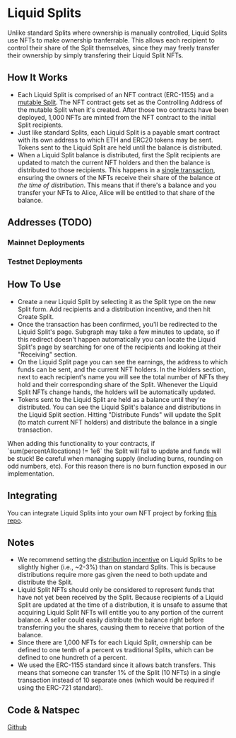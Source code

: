 
# Liquid Splits

Unlike standard Splits where ownership is manually controlled, Liquid Splits use
NFTs to make ownership tranferrable. This allows each recipient to control their
share of the Split themselves, since they may freely transfer their ownership by
simply transfering their Liquid Split NFTs.

## How It Works

- Each Liquid Split is comprised of an NFT contract (ERC-1155) and a
  [mutable Split](/core-concepts#mutable-split). The NFT contract gets set as
  the Controlling Address of the mutable Split when it's created. After those
  two contracts have been deployed, 1,000 NFTs are minted from the NFT contract
  to the initial Split recipients.
- Just like standard Splits, each Liquid Split is a payable smart contract with
  its own address to which ETH and ERC20 tokens may be sent. Tokens sent to the
  Liquid Split are held until the balance is distributed.
- When a Liquid Split balance is distributed, first the Split recipients are
  updated to match the current NFT holders and then the balance is distributed
  to those recipients. This happens in a
  [single transaction](/smartcontracts/SplitMain#updateanddistributeeth),
  ensuring the owners of the NFTs receive their share of the balance _at the
  time of distribution_. This means that if there's a balance and you transfer
  your NFTs to Alice, Alice will be entitled to that share of the balance.

## Addresses (TODO)

### Mainnet Deployments

<Toggle title="Ethereum - 1"></Toggle>

<Toggle title="Optimism – 10"></Toggle>

<Toggle title="Polygon – 137"></Toggle>

### Testnet Deployments

<Toggle title="Goerli - 5"></Toggle>

<Toggle title="Optimism Goerli – 420"></Toggle>

<Toggle title="Polygon Mumbai – 80001"></Toggle>

<Toggle title="Arbitrum Goerli – 421613"></Toggle>

## How To Use

- Create a new Liquid Split by selecting it as the Split type on the new Split
  form. Add recipients and a distribution incentive, and then hit Create Split.
- Once the transaction has been confirmed, you'll be redirected to the Liquid
  Split's page. Subgraph may take a few minutes to update, so if this redirect
  doesn't happen automatically you can locate the Liquid Split's page by
  searching for one of the recipients and looking at their "Receiving" section.
- On the Liquid Split page you can see the earnings, the address to which funds
  can be sent, and the current NFT holders. In the Holders section, next to each
  recipient's name you will see the total number of NFTs they hold and their
  corresponding share of the Split. Whenever the Liquid Split NFTs change hands,
  the holders will be automatically updated.
- Tokens sent to the Liquid Split are held as a balance until they're
  distributed. You can see the Liquid Split's balance and distributions in the
  Liquid Split section. Hitting "Distribute Funds" will update the Split (to
  match current NFT holders) and distribute the balance in a single transaction.

<Callout type="warning" emoji="⚠️">
  When adding this functionality to your contracts, if `sum(percentAllocations)
  != 1e6` the Split will fail to update and funds will be stuck! Be careful when
  managing supply (including burns, rounding on odd numbers, etc). For this
  reason there is no burn function exposed in our implementation.
</Callout>

## Integrating

You can integrate Liquid Splits into your own NFT project by forking
[this repo](https://github.com/0xSplits/splits-liquid-template).

## Notes

- We recommend setting the
  [distribution incentive](/core-concepts#distributor-fee) on Liquid Splits to
  be slightly higher (i.e., ~2-3%) than on standard Splits. This is because
  distributions require more gas given the need to both update and distribute
  the Split.
- Liquid Split NFTs should only be considered to represent funds that have not
  yet been received by the Split. Because recipients of a Liquid Split are
  updated at the time of a distribution, it is unsafe to assume that acquiring
  Liquid Split NFTs will entitle you to any portion of the current balance. A
  seller could easily distribute the balance right before transferring you the
  shares, causing them to receive that portion of the balance.
- Since there are 1,000 NFTs for each Liquid Split, ownership can be defined to
  one tenth of a percent vs traditional Splits, which can be defined to one
  hundreth of a percent.
- We used the ERC-1155 standard since it allows batch transfers. This means that
  someone can transfer 1% of the Split (10 NFTs) in a single transaction instead
  of 10 separate ones (which would be required if using the ERC-721 standard).

## Code & Natspec

[Github](https://github.com/0xSplits/splits-liquid)
